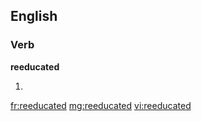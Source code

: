 ==English==

===Verb===
'''reeducated'''

# {{past of|[[reeducate]]}}

[[fr:reeducated]]
[[mg:reeducated]]
[[vi:reeducated]]